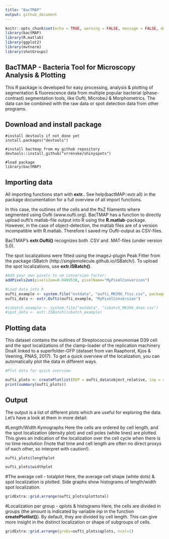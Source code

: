 ```yaml
---
title: "BacTMAP"
output: github_document
---
```


```r
knitr::opts_chunk$set(echo = TRUE, warning = FALSE, message = FALSE, dev='pdf')
library(bactMAP)
library(R.matlab)
library(ggplot2)
library(mvtnorm)
library(shotGroups)
```

## BacTMAP - Bacteria Tool for Microscopy Analysis & Plotting

This R package is developed for easy processing, analysis & plotting of segmentation & fluorescence data from multiple popular bacterial (phase-contrast) segmentation tools, like Oufti, MicrobeJ & Morphometrics. The data can be combined with the raw data or spot detection data from other programs.

## Download and install package

```
#install devtools if not done yet
install.packages("devtools")

#install bactmap from my github repository
devtools::install_github("vrrenske/shinyspots")

#load package
library(bactMAP)
```

## Importing data

All importing functions start with **extr.**. See help(bactMAP::extr.all) in the package documentation for a full overview of all import functions.

In this case, the outlines of the cells and the ftsZ filaments where segmented using Oufti (www.oufti.org). BacTMAP has a function to directly upload oufti's matlab-file output into R using the **R.matlab**-package. However, in the case of object-detection, the matlab files are of a version incompatible with R.matlab. Therefore I saved my Oufti-output as CSV-files. 

BacTMAP's **extr.Oufti()** recognizes both .CSV and .MAT-files (under version 5.0). 

The spot localizations were fitted using the imageJ-plugin Peak Fitter from the package iSBatch (http://singlemolecule.github.io/iSBatch/). To upload the spot localizations, use **extr.ISBatch()**.


```r
#Add your own pixels to um conversion factor:
addPixels2um(pixels2um=0.0499538, pixelName="MyPixelConversion")

#Load data into R
oufti_example <- system.file("extdata", "oufti_MK396_ftsz.csv", package = "bactMAP")
oufti_data <- extr.Oufti(oufti_example, "MyPixelConversion")

#isbatch_example <- system.file("extdata", "isbatch_MK396_dnax.csv")
#spot_data <- extr.ISBatch(isbatch_example)

```

## Plotting data
This dataset contains the outlines of Streptococcus pneumoniae D39 cell and the spot localizations of the clamp-loader of the replication machinery DnaX linked to a superfolder-GFP (dataset from van Raaphorst, Kjos & Veening, PNAS, 2017). To get a quick overview of the localization, you can automatically plot the data in different ways.

```r
#Plot data for quick overview

oufti_plots <- createPlotlist(REP = oufti_data$object_relative, inp = 4, MESH = oufti_data$mesh, mag="MyPixelConversion")
print(summary(oufti_plots))

```

## Output
The output is a list of different plots which are useful for exploring the data. Let's have a look at them in more detail:

#Length/Width Kymographs
Here the cells are ordered by cell length, and the spot localization (density plot) and cell poles (white lines) are plotted. This gives an indication of the localization over the cell cycle when there is no time resolution (!note that time and cell length are often no direct proxys of each other, so interpret with caution!).
```r

oufti_plots$lengthplot

oufti_plots$widthplot

```

#The average cell - totalplot
Here, the average cell shape (white dots) & spot localization is plotted. Side graphs show histograms of length/width spot localization.
```r

gridExtra::grid.arrange(oufti_plots$plottotal)

```

#Localization per group - qplots & histograms
Here, the cells are divided in groups (the amount is indicated by variable *inp* in the function **createPlotlist()**). By default, they are divided by cell length. This can give more insight in the distinct localization or shape of subgroups of cells.
```r

gridExtra::grid.arrange(grobs=oufti_plots$qplots, ncol=1)

```

